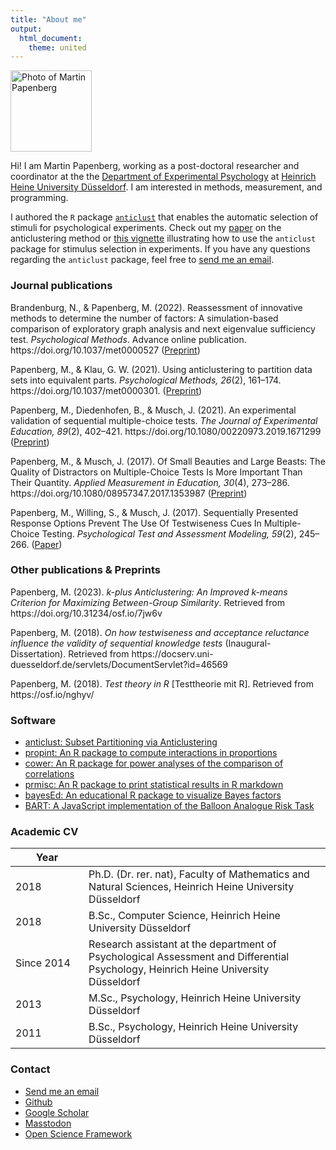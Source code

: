 ```yaml
---
title: "About me"
output:
  html_document:
    theme: united
---
```


<img src = "me.png" width = 130 alt = "Photo of Martin Papenberg">

Hi! I am Martin Papenberg, working as a post-doctoral researcher and coordinator at the the [Department of Experimental Psychology](https://www.psychologie.hhu.de/studium-und-lehre-psychologie/institutskoordinator) at [Heinrich Heine University Düsseldorf](https://www.uni-duesseldorf.de/home/en/home.html). I am interested in methods, measurement, and programming.

I authored the `R` package [`anticlust`](https://github.com/m-Py/anticlust) that enables the automatic selection of stimuli for psychological experiments. Check out my [paper](https://psyarxiv.com/3razc/) on the anticlustering method or [this vignette](https://m-py.github.io/anticlust/articles/stimulus-selection.html) illustrating how to use the `anticlust` package for stimulus selection in experiments. If you have any questions regarding the `anticlust` package, feel free to <a href = "mailto:martin.papenberg@hhu.de?subject=Help with the anticlust package">send me an email</a>.

### Journal publications

Brandenburg, N., & Papenberg, M. (2022). Reassessment of innovative methods to determine the number of factors: A simulation-based comparison of exploratory graph analysis and next eigenvalue sufficiency test. *Psychological Methods*. Advance online publication. https://doi.org/10.1037/met0000527 ([Preprint](https://psyarxiv.com/dhzrc))

Papenberg, M., & Klau, G. W. (2021). Using anticlustering to partition data sets into equivalent parts. *Psychological Methods, 26*(2), 161--174. https://doi.org/10.1037/met0000301. ([Preprint](https://psyarxiv.com/3razc/))

Papenberg, M., Diedenhofen, B., & Musch, J. (2021). An experimental validation of sequential multiple-choice tests. *The Journal of Experimental Education, 89*(2), 402--421. https://doi.org/10.1080/00220973.2019.1671299 ([Preprint](https://osf.io/x8753/))

Papenberg, M., & Musch, J. (2017). Of Small Beauties and Large Beasts: The Quality of Distractors on Multiple-Choice Tests Is More Important Than Their Quantity. *Applied Measurement in Education, 30*(4), 273--286. https://doi.org/10.1080/08957347.2017.1353987 ([Preprint](https://osf.io/xytfw/))

Papenberg, M., Willing, S., & Musch, J. (2017). Sequentially Presented Response Options Prevent The Use Of Testwiseness Cues In Multiple-Choice Testing. *Psychological Test and Assessment Modeling, 59*(2), 245--266. ([Paper](http://www.psychologie-aktuell.com/fileadmin/download/ptam/2-2017_20170627/06_Papenberg_.pdf))

### Other publications & Preprints

Papenberg, M. (2023). *k-plus Anticlustering: An Improved k-means Criterion for Maximizing Between-Group Similarity*. Retrieved from https://doi.org/10.31234/osf.io/7jw6v

Papenberg, M. (2018). *On how testwiseness and acceptance reluctance influence the validity of sequential knowledge tests* (Inaugural-Dissertation). Retrieved from https://docserv.uni-duesseldorf.de/servlets/DocumentServlet?id=46569

Papenberg, M. (2018). *Test theory in R* [Testtheorie mit R]. Retrieved from https://osf.io/nghyv/

### Software

- [anticlust: Subset Partitioning via Anticlustering](https://github.com/m-Py/anticlust)
- [propint: An R package to compute interactions in proportions](https://github.com/m-Py/propint)
- [cower: An R package for power analyses of the comparison of correlations](https://github.com/m-Py/cower)
- [prmisc: An R package to print statistical results in R markdown](https://github.com/m-Py/prmisc)
- [bayesEd: An educational R package to visualize Bayes factors](https://github.com/m-Py/bayesEd)
- [BART: A JavaScript implementation of the Balloon Analogue Risk Task](https://github.com/m-Py/BART)

### Academic CV

| Year |  |
| ---- | ------------- | 
| 2018 | Ph.D. (Dr. rer. nat), Faculty of Mathematics and Natural Sciences, Heinrich Heine University Düsseldorf |
| 2018 | B.Sc., Computer Science, Heinrich Heine University Düsseldorf |
| Since 2014 | Research assistant at the department of Psychological Assessment and Differential Psychology, Heinrich Heine University Düsseldorf |
| 2013 | M.Sc., Psychology, Heinrich Heine University Düsseldorf |
| 2011 | B.Sc., Psychology, Heinrich Heine University Düsseldorf |

### Contact

- <a href = "mailto:martin.papenberg@hhu.de">Send me an email</a>
- [Github](https://github.com/m-Py)
- [Google Scholar](https://scholar.google.de/citations?user=_h33JecAAAAJ&hl=de&oi=sra)
- [Masstodon](https://fosstodon.org/@MPapenberg)
- [Open Science Framework](https://osf.io/3gq2h)
